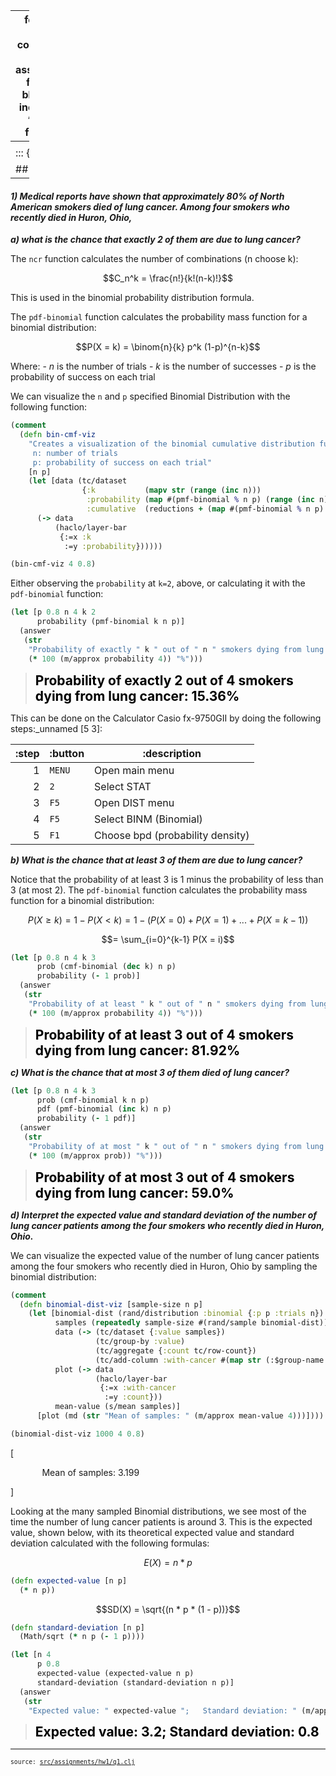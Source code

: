 
---
format:
  html: {toc: true, toc-depth: 3, theme: cosmo, number-sections: false, output-file: assignments.hw1.q1.html}
fontsize: 0.9em
code-block-background: true
include-in-header: {text: '<link rel = "icon" href = "data:," />'}
toc-title-numbers: false
number-depth: 0

---
<style></style><style>.printedClojure .sourceCode {
  background-color: transparent;
  border-style: none;
}
</style><style>.clay-limit-image-width .clay-image {max-width: 100%}
.clay-side-by-side .sourceCode {margin: 0}
.clay-side-by-side {margin: 1em 0}
</style>
<script src="assignments.hw1.q1_files/md-default2.js" type="text/javascript"></script><script src="assignments.hw1.q1_files/md-default3.js" type="text/javascript"></script><script src="assignments.hw1.q1_files/katex4.js" type="text/javascript"></script><script src="assignments.hw1.q1_files/vega5.js" type="text/javascript"></script><script src="assignments.hw1.q1_files/vega6.js" type="text/javascript"></script><script src="assignments.hw1.q1_files/vega7.js" type="text/javascript"></script><link href="https://cdn.jsdelivr.net/npm/katex@0.16.10/dist/katex.min.css" rel="stylesheet" type="text/css" />

::: {.sourceClojure}
```clojure
(ns assignments.hw1.q1
  (:require
   [assignments.hw1.utils :refer :all]
   [fastmath.core :as m]
   [fastmath.random :as rand]
   [fastmath.stats :as s]
   [scicloj.hanamicloth.v1.api :as haclo]
   [tablecloth.api :as tc]))
```
:::


## Question 1
---

#### *1) Medical reports have shown that approximately 80% of North American smokers died of lung cancer. Among four smokers who recently died in Huron, Ohio,*

***a) what is the chance that exactly 2 of them are due to lung cancer?***

The `ncr` function calculates the number of combinations (n choose k):



$$C_n^k = \frac{n!}{k!(n-k)!}$$

This is used in the binomial probability distribution formula.

The `pdf-binomial` function calculates the probability mass function for a binomial distribution:

$$P(X = k) = \binom{n}{k} p^k (1-p)^{n-k}$$

Where:
        - $n$ is the number of trials
        - $k$ is the number of successes
        - $p$ is the probability of success on each trial

We can visualize the `n` and `p` specified Binomial Distribution with the following function:


::: {.sourceClojure}
```clojure
(comment
  (defn bin-cmf-viz
    "Creates a visualization of the binomial cumulative distribution function.
     n: number of trials
     p: probability of success on each trial"
    [n p]
    (let [data (tc/dataset
                {:k           (mapv str (range (inc n)))
                 :probability (map #(pmf-binomial % n p) (range (inc n)))
                 :cumulative  (reductions + (map #(pmf-binomial % n p) (range (inc n))))})]
      (-> data
          (haclo/layer-bar
           {:=x :k
            :=y :probability})))))
```
:::



::: {.sourceClojure}
```clojure
(bin-cmf-viz 4 0.8)
```
:::



```{=html}
<div><script>vegaEmbed(document.currentScript.parentElement, {"encoding":{"x":{"field":"x","type":"nominal"},"y":{"field":"y","type":"nominal"}},"usermeta":{"embedOptions":{"renderer":"svg"}},"width":400,"background":"floralwhite","layer":[{"mark":{"type":"bar","tooltip":true},"encoding":{"x":{"field":"k","type":"nominal"},"y":{"field":"probability","type":"quantitative"}},"data":{"values":"k,probability,cumulative\n0,0.0015999999999999986,0.0015999999999999986\n1,0.025599999999999984,0.02719999999999998\n2,0.15359999999999996,0.18079999999999993\n3,0.4096,0.5903999999999999\n4,0.4096000000000001,1.0\n","format":{"type":"csv"}}}],"height":300,"data":{"url":"assignments.hw1.q1_files\/0.csv","format":{"type":"csv"}}});</script></div>
```


Either observing the `probability` at `k=2`, above, or calculating it with the `pdf-binomial` function:


::: {.sourceClojure}
```clojure
(let [p 0.8 n 4 k 2
      probability (pmf-binomial k n p)]
  (answer
   (str
    "Probability of exactly " k " out of " n " smokers dying from lung cancer: "
    (* 100 (m/approx probability 4)) "%")))
```
:::


> <span style="color: black; font-size: 1.5em;">**Probability of exactly 2 out of 4 smokers dying from lung cancer: 15.36%**</span>

This can be done on the Calculator Casio fx-9750GII by doing the following steps:_unnamed [5 3]:

| :step | :button |                     :description |
|------:|---------|----------------------------------|
|     1 |  `MENU` |                   Open main menu |
|     2 |     `2` |                      Select STAT |
|     3 |    `F5` |                   Open DIST menu |
|     4 |    `F5` |           Select BINM (Binomial) |
|     5 |    `F1` | Choose bpd (probability density) |


***b) What is the chance that at least 3 of them are due to lung cancer?***

Notice that the probability of at least 3 is 1 minus the probability of less than 3 (at most 2). The `pdf-binomial` function calculates the probability mass function for a binomial distribution:

$$P(X \geq k) = 1 - P(X < k) = 1 - (P(X = 0) + P(X = 1) + ... + P(X = k-1))$$

$$= \sum_{i=0}^{k-1} P(X = i)$$


::: {.sourceClojure}
```clojure
(let [p 0.8 n 4 k 3
      prob (cmf-binomial (dec k) n p)
      probability (- 1 prob)]
  (answer
   (str
    "Probability of at least " k " out of " n " smokers dying from lung cancer: "
    (* 100 (m/approx probability 4)) "%")))
```
:::


> <span style="color: black; font-size: 1.5em;">**Probability of at least 3 out of 4 smokers dying from lung cancer: 81.92%**</span>

***c) What is the chance that at most 3 of them died of lung cancer?***


::: {.sourceClojure}
```clojure
(let [p 0.8 n 4 k 3
      prob (cmf-binomial k n p)
      pdf (pmf-binomial (inc k) n p)
      probability (- 1 pdf)]
  (answer
   (str
    "Probability of at most " k " out of " n " smokers dying from lung cancer: "
    (* 100 (m/approx prob)) "%")))
```
:::


> <span style="color: black; font-size: 1.5em;">**Probability of at most 3 out of 4 smokers dying from lung cancer: 59.0%**</span>

***d) Interpret the expected value and standard deviation of the number of lung cancer patients among the four smokers who recently died in Huron, Ohio.***

We can visualize the expected value of the number of lung cancer patients among the four smokers who recently died in Huron, Ohio by sampling the binomial distribution:


::: {.sourceClojure}
```clojure
(comment
  (defn binomial-dist-viz [sample-size n p]
    (let [binomial-dist (rand/distribution :binomial {:p p :trials n})
          samples (repeatedly sample-size #(rand/sample binomial-dist))
          data (-> (tc/dataset {:value samples})
                   (tc/group-by :value)
                   (tc/aggregate {:count tc/row-count})
                   (tc/add-column :with-cancer #(map str (:$group-name %))))
          plot (-> data
                   (haclo/layer-bar
                    {:=x :with-cancer
                     :=y :count}))
          mean-value (s/mean samples)]
      [plot (md (str "Mean of samples: " (m/approx mean-value 4)))])))
```
:::



::: {.sourceClojure}
```clojure
(binomial-dist-viz 1000 4 0.8)
```
:::



```{=html}
<div><p>[</p><div class="clay-sequential" style="margin-left:10%;width:110%;"><div><script>vegaEmbed(document.currentScript.parentElement, {"encoding":{"x":{"field":"x","type":"nominal"},"y":{"field":"y","type":"nominal"}},"usermeta":{"embedOptions":{"renderer":"svg"}},"width":400,"background":"floralwhite","layer":[{"mark":{"type":"bar","tooltip":true},"encoding":{"x":{"field":"with-cancer","type":"nominal"},"y":{"field":"count","type":"quantitative"}},"data":{"values":"$group-name,count,with-cancer\n3,413,3\n4,407,4\n2,154,2\n1,24,1\n0,2,0\n","format":{"type":"csv"}}}],"height":300,"data":{"url":"assignments.hw1.q1_files\/1.csv","format":{"type":"csv"}}});</script></div><div><p>Mean of samples: 3.199</p></div></div><p>]</p></div>
```


Looking at the many sampled Binomial distributions, we see most of the time the number of lung cancer patients is around 3. This is the expected value, shown below, with its theoretical expected value and standard deviation calculated with the following formulas:

$$E(X) = n * p$$


::: {.sourceClojure}
```clojure
(defn expected-value [n p]
  (* n p))
```
:::


$$SD(X) = \sqrt{(n * p * (1 - p))}$$


::: {.sourceClojure}
```clojure
(defn standard-deviation [n p]
  (Math/sqrt (* n p (- 1 p))))
```
:::



::: {.sourceClojure}
```clojure
(let [n 4
      p 0.8
      expected-value (expected-value n p)
      standard-deviation (standard-deviation n p)]
  (answer
   (str
    "Expected value: " expected-value ";   Standard deviation: " (m/approx standard-deviation))))
```
:::


> <span style="color: black; font-size: 1.5em;">**Expected value: 3.2;   Standard deviation: 0.8**</span>


```{=html}
<div style="background-color:grey;height:2px;width:100%;"></div>
```



```{=html}
<div><pre><small><small>source: <a href="https://github.com/adabwana/f24-m6410-hw1/blob/main/src/assignments/hw1/q1.clj">src/assignments/hw1/q1.clj</a></small></small></pre></div>
```

